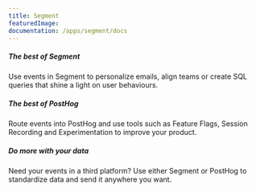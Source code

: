 ```yaml
---
title: Segment
featuredImage: 
documentation: /apps/segment/docs
---
```


<Section
    divider={false}
    title="Send events to PostHog via Segment to unlock the best of both platforms - open-source product analytics and a powerful CDP."
    size="full"
    cols={3}
>
    <div>
        <h5>The best of Segment</h5>
        <p>Use events in Segment to personalize emails, align teams or create SQL queries that shine a light on user behaviours.</p>
    </div>
    <div>
        <h5>The best of PostHog</h5>
        <p>Route events into PostHog and use tools such as Feature Flags, Session Recording and Experimentation to improve your product.</p>
    </div>
        <div>
        <h5>Do more with your data</h5>
        <p>Need your events in a third platform? Use either Segment or PostHog to standardize data and send it anywhere you want.</p>
    </div>
</Section>

<TutorialsSlider topic="segment" />

<Documentation />
